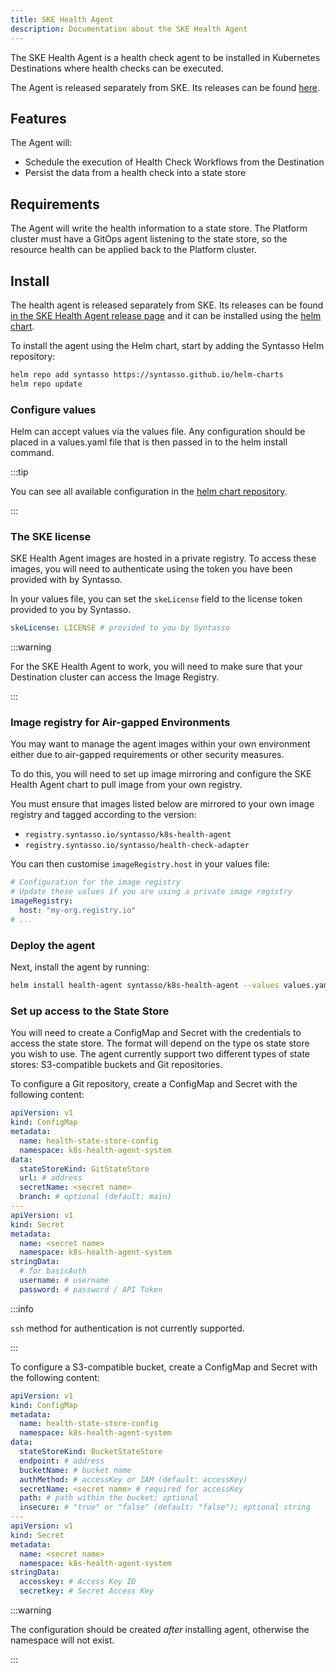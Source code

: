 ```yaml
---
title: SKE Health Agent
description: Documentation about the SKE Health Agent
---
```


The SKE Health Agent is a health check agent to be installed in Kubernetes Destinations
where health checks can be executed.

The Agent is released separately from SKE. Its releases can be found [here](../releases/ske-health-agent).

## Features

The Agent will:

* Schedule the execution of Health Check Workflows from the Destination
* Persist the data from a health check into a state store

## Requirements

The Agent will write the health information to a state store.
The Platform cluster must have a GitOps agent listening to the state store,
so the resource health can be applied back to the Platform cluster.

## Install

The health agent is released separately from SKE. Its releases can be found
[in the SKE Health Agent release page](/ske/releases/ske-health-agent)
and it can be installed using the [helm chart](https://github.com/syntasso/helm-charts/tree/main/k8s-health-agent).

To install the agent using the Helm chart, start by adding the Syntasso Helm repository:

```bash
helm repo add syntasso https://syntasso.github.io/helm-charts
helm repo update
```

### Configure values

Helm can accept values via the values file. Any configuration should be placed in a values.yaml file
that is then passed in to the helm install command.

:::tip

You can see all available configuration in the
[helm chart repository](https://github.com/syntasso/helm-charts/blob/main/k8s-health-agent/values.yaml).

:::

### The SKE license

SKE Health Agent images are hosted in a private registry. To access these images, you will need to authenticate using
the token you have been provided with by Syntasso.

In your values file, you can set the `skeLicense` field to the license token provided to you by Syntasso.

```yaml
skeLicense: LICENSE # provided to you by Syntasso
```

:::warning

For the SKE Health Agent to work, you will need to make sure that your Destination cluster can access the Image Registry.

:::

### Image registry for Air-gapped Environments

You may want to manage the agent images within your own environment either due to air-gapped requirements
or other security measures.

To do this, you will need to set up image mirroring and configure the SKE Health Agent chart to pull image
from your own registry.

You must ensure that images listed below are mirrored to your own image registry and tagged according to the version:
- `registry.syntasso.io/syntasso/k8s-health-agent`
- `registry.syntasso.io/syntasso/health-check-adapter`

You can then customise `imageRegistry.host` in your values file:

```yaml
# Configuration for the image registry
# Update these values if you are using a private image registry
imageRegistry:
  host: "my-org.registry.io"
# ...
```

### Deploy the agent

Next, install the agent by running:

```bash
helm install health-agent syntasso/k8s-health-agent --values values.yaml
```

### Set up access to the State Store

You will need to create a ConfigMap and Secret with the credentials to access the state store.
The format will depend on the type os state store you wish to use.
The agent currently support two different types of state stores: S3-compatible buckets and Git repositories.

To configure a Git repository, create a ConfigMap and Secret with the following content:

```yaml
apiVersion: v1
kind: ConfigMap
metadata:
  name: health-state-store-config
  namespace: k8s-health-agent-system
data:
  stateStoreKind: GitStateStore
  url: # address
  secretName: <secret name>
  branch: # optional (default: main)
---
apiVersion: v1
kind: Secret
metadata:
  name: <secret name>
  namespace: k8s-health-agent-system
stringData:
  # for basicAuth
  username: # username
  password: # password / API Token
```

:::info

`ssh` method for authentication is not currently supported.

:::

To configure a S3-compatible bucket, create a ConfigMap and Secret with the following content:

```yaml
apiVersion: v1
kind: ConfigMap
metadata:
  name: health-state-store-config 
  namespace: k8s-health-agent-system
data:
  stateStoreKind: BucketStateStore
  endpoint: # address
  bucketName: # bucket name
  authMethod: # accessKey or IAM (default: accessKey)
  secretName: <secret name> # required for accessKey
  path: # path within the bucket; optional
  insecure: # "true" or "false" (default: "false"); optional string
---
apiVersion: v1
kind: Secret
metadata:
  name: <secret name>
  namespace: k8s-health-agent-system
stringData:
  accesskey: # Access Key ID
  secretkey: # Secret Access Key
```

:::warning

The configuration should be created _after_ installing agent, otherwise the namespace will not exist.

:::
